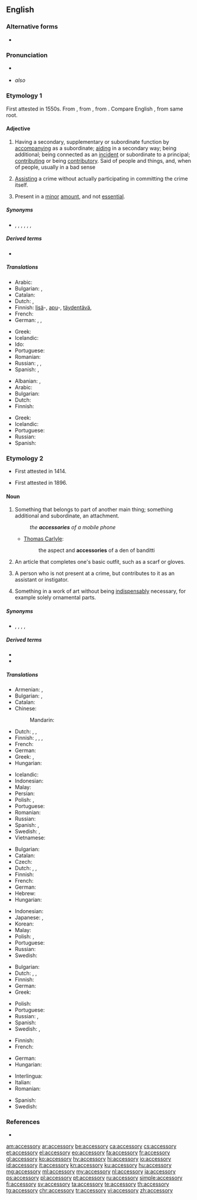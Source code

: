 ==English==

===Alternative forms===
* {{sense|noun}} {{l|en|accessary}}

===Pronunciation===
* {{a|GenAm|RP}} {{IPA|/əkˈsɛsəɹi/|/ækˈsɛsəɹi/|lang=en}}
* {{a|RP}} ''also'' {{IPA|/əkˈsɛsɹi/|/ækˈsɛsɹi/|lang=en}}

===Etymology 1===
First attested in 1550s. From {{etyl|enm|en}} {{m|enm|accessorie}} {{etyl|ML.|en}} {{m|la|accessōrius}}, from {{etyl|la|en}} {{m|la|accessor||helper, subordinate}}, from {{etyl|la|en}} {{m|la|accessus}}. Compare English {{m|en|access}}, from same root.

====Adjective====
{{en-adj}}

# Having a secondary, supplementary or subordinate function by [[accompanying]] as a subordinate; [[aiding]] in a secondary way; being additional; being connected as an [[incident]] or subordinate to a principal; [[contributing]] or being [[contributory]]. Said of people and things, and, when of people, usually in a bad sense
#: {{ux|en|She was '''accessory''' to the riot.}}
#: {{ux|en|'''accessory''' sounds in music}}
# {{lb|en|legal}} [[assist|Assisting]] a crime without actually participating in committing the crime itself.
# Present in a [[minor]] [[amount]], and not [[essential]].

=====Synonyms=====
* {{sense|having a secondary function}} {{l|en|accompanying}}, {{l|en|contributory}}, {{l|en|auxiliary}}, {{l|en|subsidiary}}, {{l|en|subservient}}, {{l|en|additional}}, {{l|en|acceding}}

=====Derived terms=====
* {{l|en|accessory breathing}}

=====Translations=====
{{trans-top|having a supplementary function}}
* Arabic: {{t|ar|كمالي}}
* Bulgarian: {{t+|bg|спомагателен}}, {{t+|bg|допълнителен}}
* Catalan: {{t|ca|accessori}}
* Dutch: {{t|nl|meegeleverd}}, {{t+|nl|toegevoegd}}
* Finnish: [[lisä]]-, [[apu]]-, [[täydentää|täydentävä]], {{t+|fi|ylimääräinen}}
* French: {{t+|fr|accessoire}}
* German: {{t+|de|nebensächlich}}, {{t+|de|zusätzlich}}, {{t+|de|begleitend}}
{{trans-mid}}
* Greek: {{t+|el|εξάρτημα|n}}
* Icelandic: {{t|is|fylgihlutur|m}}
* Ido: {{t+|io|acesora}}
* Portuguese: {{t+|pt|acessório}}
* Romanian: {{t+|ro|accesoriu}}
* Russian: {{t+|ru|вспомога́тельный}}, {{t+|ru|доба́вочный}}, {{t+|ru|дополни́тельный}}
* Spanish: {{t+|es|accesorio}}, {{t+|es|auxiliar}}
{{trans-bottom}}

{{trans-top|assisting a crime}}
* Albanian: {{t+|sq|bashkëfajtor|m}}, {{t|sq|bashkëfajtore|f}}
* Arabic: {{t+|ar|مساعد}}
* Bulgarian: {{t|bg|съучастнически}}
* Dutch: {{t+|nl|medeplichtig}}
* Finnish: {{t+|fi|avustava}}
{{trans-mid}}
* Greek: {{t+|el|συνεργός|m|f}}
* Icelandic: {{t|is|vitorðsmaður|m}}
* Portuguese: {{t+|pt|cúmplice}}
* Russian: {{t+|ru|соуча́ствующий}}
* Spanish: {{t|es|cómplice}}
{{trans-bottom}}

===Etymology 2===
* {{sense|legal}} First attested in 1414.
* {{sense|fashion}} First attested in 1896.

====Noun====
{{en-noun|accessories}}

# Something that belongs to part of another main thing; something additional and subordinate, an attachment.
#: ''the '''accessories''' of a mobile phone''
#* {{rfdate}} [[w:Thomas Carlyle|Thomas Carlyle]]:
#*: the aspect and '''accessories''' of a den of banditti
# {{lb|en|fashion}} An article that completes one's basic outfit, such as a scarf or gloves.
# {{lb|en|legal}} A person who is not present at a crime, but contributes to it as an assistant or instigator.
# {{lb|en|art}} Something in a work of art without being [[indispensably]] necessary, for example solely ornamental parts.

=====Synonyms=====
* {{sense|one who assists in or instigates an offense}} {{l|en|abettor}}, {{l|en|accomplice}}, {{l|en|ally}}, {{l|en|coadjutor}}, {{l|en|accessary}}

=====Derived terms=====
* {{l|en|accessory before the fact}}
* {{l|en|accessory after the fact}}

=====Translations=====
{{trans-top|that which belongs to something else deemed the principal, attachment}}
* Armenian: {{t+|hy|պիտույք}}, {{t+|hy|պարագա}}
* Bulgarian: {{t+|bg|допълнение}}, {{t+|bg|принадлежност}}
* Catalan: {{t|ca|accessori|m}}
* Chinese:
*: Mandarin: {{t-needed|cmn}}
* Dutch: {{t+|nl|accessoire|n}}, {{t+|nl|aanhangsel|n}}, {{t+|nl|toebehoren|n}}
* Finnish: {{t+|fi|lisävaruste}}, {{t+|fi|varuste}}, {{t+|fi|tarvike}}, {{t|fi|oheistarvike}}
* French: {{t+|fr|accessoire|m}}
* German: {{t+|de|Zubehör|n}}
* Greek: {{t|el|παρελκόμενο|n}}, {{t+|el|συμπλήρωμα|n}}
* Hungarian: {{t+|hu|tartozék}}
{{trans-mid}}
* Icelandic: {{t|is|fylgihlutir}}
* Indonesian: {{t+|id|aksesori}}
* Malay: {{t|ms|aksesori}}
* Persian: {{t|fa|آکسسوار|tr=âksesuâr|sc=fa-Arab}}
* Polish: {{t+|pl|akcesorium|n}}, {{t|pl|akcesoria|p}}
* Portuguese: {{t+|pt|acessório|m}}
* Romanian: {{t+|ro|accesoriu|n}}
* Russian: {{t+|ru|принадле́жность|f}}
* Spanish: {{t+|es|accesorio|m}}, {{t+|es|complemento|m}}
* Swedish: {{t+|sv|tillbehör|n}}, {{t+|sv|accessoar|c}}
* Vietnamese: {{t|vi|phụ kiện đính kèm}}
{{trans-bottom}}

{{trans-top|clothing accessory}}
* Bulgarian: {{t+|bg|аксесоар}}
* Catalan: {{t|ca|accessori|m}}
* Czech: {{t|cs|doplněk|m}}
* Dutch: {{t+|nl|accessoire|n}}, {{t+|nl|aanhangsel|n}}, {{t+|nl|toebehoren|n}}
* Finnish: {{t+|fi|asuste}}
* French: {{t+|fr|accessoire|m}}
* German: {{t+|de|Accessoire|n}}
* Hebrew: {{t|he|אקססורי|m|tr=aksésori|sc=Hebr}}
* Hungarian: {{t+|hu|kiegészítő}}
{{trans-mid}}
* Indonesian: {{t+|id|aksesori}}
* Japanese: {{t+|ja|アクセサリー|tr=akusesarii}}, {{t|ja|持ち物|tr=[[もちもの]], mochimono}}
* Korean: {{t+|ko|액세서리}}
* Malay: {{t|ms|aksesori}}
* Polish: {{t+|pl|dodatek|m-in}}, {{t|pl|dodatki|p}}
* Portuguese: {{t+|pt|acessório|m}}
* Russian: {{t+|ru|аксессуа́р|m}}
* Swedish: {{t+|sv|accessoar|c}}
{{trans-bottom}}

{{trans-top|contributor to an offense}}
* Bulgarian: {{t+|bg|съучастник}}
* Dutch: {{t+|nl|medeplichtige|m|f}}, {{t+|nl|handlanger|m}}, {{t|nl|handlangster|f}}
* Finnish: {{t|fi|avunantaja}}
* German: {{t+|de|Beihilfe|f}}
* Greek: {{t+|el|συνεργός|m|f}}
{{trans-mid}}
* Polish: {{t|pl|współsprawca|m-pr}}
* Portuguese: {{t+|pt|cúmplice|m-f}}
* Russian: {{t+|ru|соуча́стник|m}}, {{t+|ru|соуча́стница|f}}
* Spanish: {{t|es|cómplice|m|f}}
* Swedish: {{t|sv|medbrottsling|c}}, {{t+|sv|medhjälpare|c}}
{{trans-bottom}}

{{trans-top|unessential part in a work of art}}
* Finnish: {{t+|fi|koriste}}
* French: {{t+|fr|accessoire|m}}
{{trans-mid}}
* German: {{t+|de|Accessoire|n}}
* Hungarian: {{t+|hu|bűntárs}}
{{trans-bottom}}

{{checktrans-top}}
* Interlingua: {{t-check|ia|accessorio}}
* Italian: {{t-check|it|accessorio|m}}
* Romanian: {{t-check|ro|accesoriu|n}}
{{trans-mid}}
* Spanish: {{t-check|es|accesorio|m}}
* Swedish: {{t-check|sv|tillbehör}}
{{trans-bottom}}

===References===
* {{R:Webster 1913}}
<references/>

[[am:accessory]]
[[ar:accessory]]
[[be:accessory]]
[[ca:accessory]]
[[cs:accessory]]
[[et:accessory]]
[[el:accessory]]
[[eo:accessory]]
[[fa:accessory]]
[[fr:accessory]]
[[gl:accessory]]
[[ko:accessory]]
[[hy:accessory]]
[[hi:accessory]]
[[io:accessory]]
[[id:accessory]]
[[it:accessory]]
[[kn:accessory]]
[[ku:accessory]]
[[hu:accessory]]
[[mg:accessory]]
[[ml:accessory]]
[[my:accessory]]
[[nl:accessory]]
[[ja:accessory]]
[[ps:accessory]]
[[pl:accessory]]
[[pt:accessory]]
[[ru:accessory]]
[[simple:accessory]]
[[fi:accessory]]
[[sv:accessory]]
[[ta:accessory]]
[[te:accessory]]
[[th:accessory]]
[[tg:accessory]]
[[chr:accessory]]
[[tr:accessory]]
[[vi:accessory]]
[[zh:accessory]]